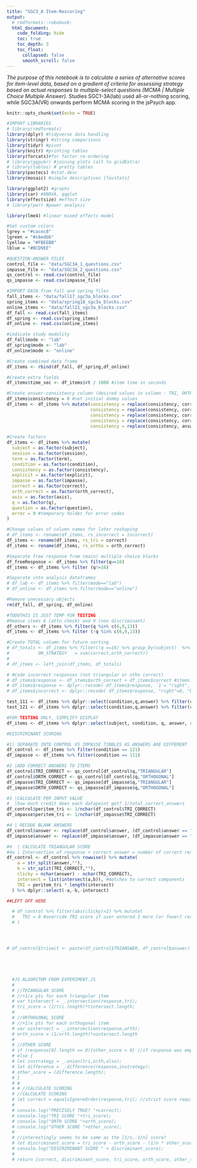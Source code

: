 ```yaml
---
title: "SGC3_A Item-Rescoring"
output: 
  # rmdformats::robobook:
  html_document:
    code_folding: hide
    toc: true
    toc_depth: 3
    toc_float:
      collapsed: false
      smooth_scroll: false
---
```


*The purpose of this notebook is to calculate a series of alternative scores for item-level data, based on a gradient of criteria for assessing strategy based on actual responses to multiple-select questions (MCMA | Multiple Choice Multiple Answer).* Studies SGC1-3A(lab) used all-or-nothing scoring, while SGC3A(VR) onwards perform MCMA scoring in the jsPsych app. 

```r
knitr::opts_chunk$set(echo = TRUE)

#IMPORT LIBRARIES
# library(rmdformats)
library(dplyr) #tidyverse data handling
library(stringr) #string comparisons
library(tidyr) #pivot
library(knitr) #printing tables
library(forcats)#for factor re-ordering
# library(ggpubr) #joining plots (alt to gridExtra)
# library(tables) # pretty tables
library(pastecs) #stat.desc
library(mosaic) #simple descriptives [favstats]

library(ggplot2) #graphs
library(car) #ANOVA, qqplot
library(effectsize) #effect size
# library(pwr) #power analysis

library(lme4) #linear mixed effects model

#Set custom colors 
lgrey = "#cacec8"
lgreen = "#c6edbb"
lyellow = "#FBEEBB"
lblue = "#BCD9EE"


```
  
```r

#QUESTION-ANSWER FILES
control_file <- "data/SGC3A_1_questions.csv"
impasse_file <- "data/SGC3A_2_questions.csv"
qs_control <- read.csv(control_file)
qs_impasse <- read.csv(impasse_file)

#IMPORT DATA from fall and spring files
fall_items <- "data/fall17_sgc3a_blocks.csv"
spring_items <- "data/spring18_sgc3a_blocks.csv"
online_items <- "data/fall21_sgc3a_blocks.csv"
df_fall <- read.csv(fall_items)
df_spring <- read.csv(spring_items)
df_online <- read.csv(online_items)

#indicate study modality
df_fall$mode <- "lab"
df_spring$mode <- "lab"
df_online$mode <- "online"

#Create combined data frame
df_items <- rbind(df_fall, df_spring,df_online)

#Create extra fields 
df_items$time_sec <- df_items$rt / 1000 #item time in seconds

#Create answer-consistency column (desired values in column : TRI, ORTH, BOTH, NONE)
df_items$consistency = 0 #set initial dummy values
df_items <- df_items %>% mutate(consistency = replace(consistency, correct==1 & orth_correct==1, "Both"), #both
                                consistency = replace(consistency, correct==0 & orth_correct==1, "Ortho"), #orthogonal
                                consistency = replace(consistency, correct==1 & orth_correct==0, "Tri"), #triangular
                                consistency = replace(consistency, correct==0 & orth_correct==0, "Neither"), #neither
                                consistency = replace(consistency, answer=="", "BLANK")) #neither and BLANK
                   
#Create factors 
df_items <- df_items %>% mutate(
  subject = as.factor(subject),
  session = as.factor(session),
  term = as.factor(term),
  condition = as.factor(condition),
  consistency = as.factor(consistency),
  explicit = as.factor(explicit),
  impasse = as.factor(impasse),
  correct = as.factor(correct),
  orth_correct = as.factor(orth_correct),
  axis = as.factor(axis),
  q = as.factor(q),
  question = as.factor(question),
  error = 0 #temporary holder for error codes
)

#Change values of column names for later reshaping
# df_items <- rename(df_items, rs_incorrect = incorrect)
df_items <- rename(df_items, rs_tri = correct)
df_items <- rename(df_items, rs_ortho = orth_correct)

#Separate free response from (main) multiple choice blocks
df_freeResponse <- df_items %>% filter(q==16)
df_items <- df_items %>% filter (q!=16)

#Separate into analysis dataframes
# df_lab <- df_items %>% filter(mode=="lab")
# df_online <- df_items %>% filter(mode=="online")

#Remove unecessary objects
rm(df_fall, df_spring, df_online)
```

```r

#TODOTHIS IS JUST TEMP FOR TESTING
#Remove items 6 (attn check) and 9 (non discriminant)
df_others <- df_items %>% filter(q %in% c(6,9,13))
df_items <- df_items %>% filter (!q %in% c(6,9,13))

#Create TOTAL column for future sorting
# df_totals <- df_items %>% filter(!q ==16) %>% group_by(subject)  %>% summarise(TOTAL_CORRECT = sum(correct),
#           ON_STRATEGY   = sum(correct,orth_correct))
# 
# df_items <- left_join(df_items, df_totals)

# #Code incorrect responses (not triangular or otho correct)
# df_items$response <- df_items$orth_correct + df_items$correct #items not correct in tri or orth interpretation
# df_items$response <- dplyr::recode( df_items$response, `1`= "right", `2`="both", `0`="wrong" )
# df_items$incorrect <- dplyr::recode( df_items$response, "right"=0, "both"=0, "wrong"=1 )

test_111 <- df_items %>% dplyr::select(condition,q,answer) %>% filter(condition==111) %>%  group_by(q,condition,answer) %>% summarize(count=n())
test_121 <- df_items %>% dplyr::select(condition,q,answer) %>% filter(condition==121) %>% group_by(q,condition,answer) %>% summarize(count=n())
```


```r


#FOR TESTING ONLY, SIMPLIFY DISPLAY
df_items <- df_items %>% dplyr::select(subject, condition, q, answer, rs_tri, rs_ortho)

#DISCRIMINANT SCORING

#1| SEPARATE INTO CONTROL VS IMPASSE TIBBLES AS ANSWERS ARE DIFFERENT
df_control <- df_items %>% filter(condition == 121)
df_impasse <- df_items %>% filter(condition == 111)

#2 |ADD CORRECT ANSWERS TO ITEMS 
df_control$TRI_CORRECT <- qs_control[df_control$q,"TRIANGULAR"]
df_control$ORTH_CORRECT <- qs_control[df_control$q,"ORTHOGONAL"]
df_impasse$TRI_CORRECT <- qs_impasse[df_impasse$q,"TRIANGULAR"]
df_impasse$ORTH_CORRECT <- qs_impasse[df_impasse$q,"ORTHOGONAL"]

#3 |CALCULATE PER INPUT VALUE 
#  |how much credit does each datapoint get? 1/total_correct_answers
df_control$peritem_tri <- 1/nchar(df_control$TRI_CORRECT)
df_impasse$peritem_tri <- 1/nchar(df_impasse$TRI_CORRECT)

#4 | RECODE BLANK ANSWERS
df_control$answer <- replace(df_control$answer, (df_control$answer == ""),"-")
df_impasse$answer <- replace(df_impasse$answer, (df_impasse$answer == ""),"-")

#4  | CALCULATE TRIANGULAR SCORE
#4a | Intersection of response + correct answer = number of correct responses
df_control <- df_control %>% rowwise() %>% mutate(
    a = str_split(answer,""), 
    b = str_split(TRI_CORRECT,""),
    clicky = nchar(answer) - nchar(TRI_CORRECT),
    intersect = list(intersect(a,b)), #matches to correct components
    TRI = peritem_tri * length(intersect)
  ) %>% dplyr::select(-a,-b,-intersect) 

##LEFT OFF HERE 

  # df_control %>% filter(abs(clicky)>2) %>% mutate(
  #   TRI = 0 #override TRI score if user entered 3 more [or fewer] responses than required
  # )




# df_control$trisect <- paste(df_control$TRIANSWER, df_control$answer)





  #JS ALGORITHM FROM EXPERIMENT.JS 
  # 
  # //TRIANGULAR SCORE
  # //+1/x pts for each triangular item
  # var tintersect = _.intersection(response,tri);
  # tri_score = (1/tri.length)*tintersect.length;
  # 
  # //ORTHOGONAL SCORE
  # //+1/x pts for each orthogonal item
  # var ointersect = _.intersection(response,orth);
  # orth_score = (1/orth.length)*ointersect.length
  # 
  # //OTHER SCORE
  # if (response[0].length == 0){other_score = 0} //if response was empty set
  # else {
  # let instrategy = _.union(tri,orth,also); 
  # let difference = _.difference(response,instrategy);
  # other_score = (difference.length);
  # }
  # # 
  # # //CALCULATE SCORING
  # //CALCULATE SCORING
  # let correct = equalsIgnoreOrder(response,tri); //strict score requires exact match 
  # 
  # console.log("PRECISELY TRUE? "+correct);
  # console.log("TRI SCORE "+tri_score);
  # console.log("ORTH SCORE "+orth_score);
  # console.log("OTHER SCORE "+other_score);
  # 
  # //interestingly seems to be same as the [1/n,-1/n] score?
  # let discriminant_score = tri_score - orth_score - (1/n * other_score);
  # console.log("DISCRIMINANT SCORE " + discriminant_score);
  # 
  # return [correct, discriminant_score, tri_score, orth_score, other_score]; 
```
